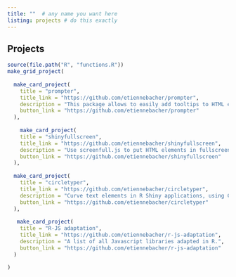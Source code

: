 ```yaml
---
title: ""  # any name you want here
listing: projects # do this exactly
---
```


## Projects

```r
source(file.path("R", "functions.R"))
make_grid_project(
  
  make_card_project(
    title = "prompter",
    title_link = "https://github.com/etiennebacher/prompter",
    description = "This package allows to easily add tooltips to HTML elements in R Shiny applications. It uses hint.css under the hood.",
    button_link = "https://github.com/etiennebacher/prompter"
  ),
  
    make_card_project(
    title = "shinyfullscreen",
    title_link = "https://github.com/etiennebacher/shinyfullscreen",
    description = "Use screenfull.js to put HTML elements in fullscreen in R Shiny applications.",
    button_link = "https://github.com/etiennebacher/shinyfullscreen"
  ),
  
  make_card_project(
    title = "circletyper",
    title_link = "https://github.com/etiennebacher/circletyper",
    description = "Curve text elements in R Shiny applications, using Circletype.js.",
    button_link = "https://github.com/etiennebacher/circletyper"
  ),
  
   make_card_project(
    title = "R-JS adaptation",
    title_link = "https://github.com/etiennebacher/r-js-adaptation",
    description = "A list of all Javascript libraries adapted in R.",
    button_link = "https://github.com/etiennebacher/r-js-adaptation"
  )
  
)
```